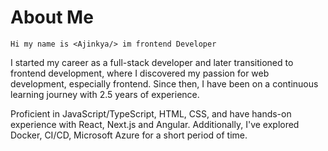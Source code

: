 # About Me


```Ajinkya
Hi my name is <Ajinkya/> im frontend Developer
```

I started my career as a full-stack developer and later transitioned to frontend development, where I discovered my passion for web development, especially frontend. Since then, I have been on a continuous learning journey with 2.5 years of experience.

Proficient in JavaScript/TypeScript, HTML, CSS, and have hands-on experience with React, Next.js and Angular. Additionally, I've explored Docker, CI/CD, Microsoft Azure for a short period of time.
